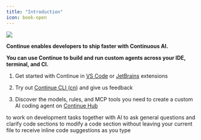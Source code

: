 ```yaml
---
title: "Introduction"
icon: book-open
---
```


<Frame>
  <img src="/images/intro-0c302b9c15b890c251b1ad04586c880f.png" />
</Frame>

**Continue enables developers to ship faster with Continuous AI.**

**You can use Continue to build and run custom agents across your IDE, terminal, and CI.**

1. Get started with Continue in [VS Code](https://marketplace.visualstudio.com/items?itemName=Continue.continue) or [JetBrains](https://plugins.jetbrains.com/plugin/22707-continue-extension) extensions

2. Try out [Continue CLI (cn)](https://docs.continue.dev/guides/cli) and give us feedback

3. Discover the models, rules, and MCP tools you need to create a custom AI coding agent on [Continue Hub](https://hub.continue.dev/)

<CardGroup cols={2}>
  <Card
    title="Agent"
    icon="robot"
    href="/features/agent/quick-start"
    horizontal
  >
    to work on development tasks together with AI
  </Card>
  <Card
    title="Chat"
    icon="messages"
    href="/features/chat/quick-start"
    horizontal
  >
    to ask general questions and clarify code sections
  </Card>
  <Card
    title="Edit"
    icon="pen-to-square"
    href="/features/edit/quick-start"
    horizontal
  >
    to modify a code section without leaving your current file
  </Card>
  <Card
    title="Autocomplete"
    icon="sparkles"
    href="/features/autocomplete/quick-start"
    horizontal
  >
    to receive inline code suggestions as you type
  </Card>

</CardGroup>

